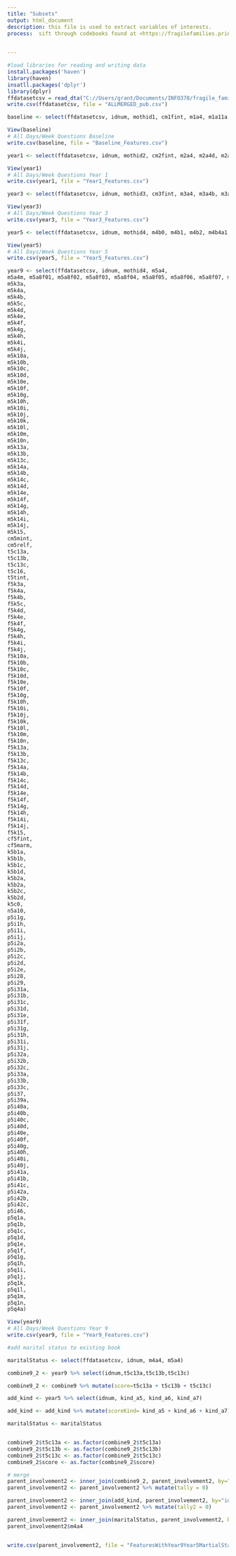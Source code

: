 ```yaml
---
title: "Subsets"
output: html_document
description: this file is used to extract variables of interests.
process:  sift through codebooks found at <https://fragilefamilies.princeton.edu/documentation> for questions of interest; take note of variable IDs, select subset of variables using dplyr
          

---
```


```r
#load libraries for reading and writing data
install.packages('haven')
library(haven)
insatll.packages('dplyr')
library(dplyr)
ffdatasetcsv = read_dta("C://Users/grant/Documents/INFO370/fragile_families/ALLMERGED_pub.dta")
write.csv(ffdatasetcsv, file = "ALLMERGED_pub.csv")
```

```r
baseline <- select(ffdatasetcsv, idnum, mothid1, cm1fint, m1a4, m1a11a, m1a11b, m1a11c, m1a11d, cm1age, cm1bsex, m1b2, m1b3, m1b11a, m1b22a, m1b11b, m1b22b, m1b11c, m1b22c, m1b11d, m1b22d, m1b13b, m1b25b, m1b13c, m1b25c, m1b16, m1b17, m1g2, m1g3, m1g4, fathid1, f1b5a, f1b11a, f1b22a, f1b5b, f1b11b, f1b22b, f1b5c, f1b11c, f1b22c, f1b5d, f1b11d, f1b22d, f1b13b, f1b13c, f1b16, f1b17, f1g3, f1g4, f1g2)

View(baseline)
# All Days/Week Questions Baseline
write.csv(baseline, file = "Baseline_Features.csv")

```

```r
year1 <- select(ffdatasetcsv, idnum, mothid2, cm2fint, m2a4, m2a4d, m2a10, m2a11, cm2age, cm2b_age, m2b15, m2b18a, m2b18b, m2b18c, m2b18d, m2b18e, m2b18f, m2b18g, m2b18h, m2b19, m2b19a, mx2b20b, m2b21, m2b21a, m2c1, m2c1a, m2c2a, m2c2b1, m2c2b2, m2c2e, m2c2f, m2c3a, m2c3b, m2c3c, m2c3d, m2c3e, m2c3f, m2c3g, m2c3h, m2c3i, m2c3j, mx2c2c, m2c4)

View(year1)
# All Days/Week Questions Year 1
write.csv(year1, file = "Year1_Features.csv")
```

```r
year3 <- select(ffdatasetcsv, idnum, mothid3, cm3fint, m3a4, m3a4b, m3a8c, m3a9, cm3age, cm3b_age, m3a4a, m3a4a1, m3a4a2, m3a4b, m3a9, m3b4a, m3b4c, m3b4d, m3b4e, m3b4f, m3b4b, m3b4m, m3b4g, m3b4h, m3b4i, m3b4k, m3b4k, m3b4l, m3b5, m3b5a, m3b7, m3b7a, m3c1, m3c1a, m3c2a, m3c2b1, m3c2b2, m3c2c, m3c2d, m3c3a, m3c3f, m3c3g, m3c3h, m3c3j, m3c3b, m3c3m, m3c4, m3c3c, m3c3d, m3c3e, m3c3i, m3c3k, m3c3l)

View(year3)
# All Days/Week Questions Year 3
write.csv(year3, file = "Year3_Features.csv")

```

```r
year5 <- select(ffdatasetcsv, idnum, mothid4, m4b0, m4b1, m4b2, m4b4a1, m4b26a, m4b4a2, m4b26b, m4b4a3, m4b26c, m4b4a4, m4b26d, m4b4a5, m4b26e, m4b4a6, m4b26f, m4b4a7, m4b26g, m4b4a8, m4b26h, m4b5, m4b5a, m4b8, m4b8a, m4b8b, m4b27, m4b28a, m4b28b, m4b28c, m4c3a, m4c3b, m4c3c, m4c3d, m4c3e, m4c3f, m4c3g, m4c3h, m4c4, m4c4a, m4c5, m4c7a, m4c7b, m4c7c, m4c7d, m4c26a, m4c26b, m4c26c, m4c26d, m4i0e, m4j18, kind_a5, kind_a6, kind_a7, kind_b1a, kind_b1b, kind_b1c, kind_b1d, kind_b1e, kind_b1f, kind_b1g, kind_b1h, kind_b1i)

View(year5)
# All Days/Week Questions Year 5
write.csv(year5, file = "Year5_Features.csv")
```

```r
year9 <- select(ffdatasetcsv, idnum, mothid4, m5a4,
m5a4m, m5a8f01, m5a8f02, m5a8f03, m5a8f04, m5a8f05, m5a8f06, m5a8f07, m5a8f08, m5a8f09, m5a8f10,
m5k3a,
m5k4a,
m5k4b,
m5k5c,
m5k4d,
m5k4e,
m5k4f,
m5k4g,
m5k4h,
m5k4i,
m5k4j,
m5k10a,
m5k10b,
m5k10c,
m5k10d,
m5k10e,
m5k10f,
m5k10g,
m5k10h,
m5k10i,
m5k10j,
m5k10k,
m5k10l,
m5k10m,
m5k10n,
m5k13a,
m5k13b,
m5k13c,
m5k14a,
m5k14b,
m5k14c,
m5k14d,
m5k14e,
m5k14f,
m5k14g,
m5k14h,
m5k14i,
m5k14j,
m5k15,
cm5mint,
cm5relf,
t5c13a,
t5c13b,
t5c13c,
t5c16,
t5tint,
f5k3a,
f5k4a,
f5k4b,
f5k5c,
f5k4d,
f5k4e,
f5k4f,
f5k4g,
f5k4h,
f5k4i,
f5k4j,
f5k10a,
f5k10b,
f5k10c,
f5k10d,
f5k10e,
f5k10f,
f5k10g,
f5k10h,
f5k10i,
f5k10j,
f5k10k,
f5k10l,
f5k10m,
f5k10n,
f5k13a,
f5k13b,
f5k13c,
f5k14a,
f5k14b,
f5k14c,
f5k14d,
f5k14e,
f5k14f,
f5k14g,
f5k14h,
f5k14i,
f5k14j,
f5k15,
cf5fint,
cf5marm,
k5b1a,
k5b1b,
k5b1c,
k5b1d,
k5b2a,
k5b2a,
k5b2c,
k5b2d,
k5c0,
n5a10,
p5i1g,
p5i1h,
p5i1i,
p5i1j,
p5i2a,
p5i2b,
p5i2c,
p5i2d,
p5i2e,
p5i28,
p5i29,
p5i31a,
p5i31b,
p5i31c,
p5i31d,
p5i31e,
p5i31f,
p5i31g,
p5i31h,
p5i31i,
p5i31j,
p5i32a,
p5i32b,
p5i32c,
p5i33a,
p5i33b,
p5i33c,
p5i37,
p5i39a,
p5i40a,
p5i40b,
p5i40c,
p5i40d,
p5i40e,
p5i40f,
p5i40g,
p5i40h,
p5i40i,
p5i40j,
p5i41a,
p5i41b,
p5i41c,
p5i42a,
p5i42b,
p5i42c,
p5i46,
p5q1a,
p5q1b,
p5q1c,
p5q1d,
p5q1e,
p5q1f,
p5q1g,
p5q1h,
p5q1i,
p5q1j,
p5q1k,
p5q1l,
p5q1m,
p5q1n,
p5q4a)

View(year9)
# All Days/Week Questions Year 9
write.csv(year9, file = "Year9_Features.csv")
```

```r
#add marital status to existing book

maritalStatus <- select(ffdatasetcsv, idnum, m4a4, m5a4)

combine9_2 <- year9 %>% select(idnum,t5c13a,t5c13b,t5c13c)

combine9_2 <- combine9 %>% mutate(score=t5c13a + t5c13b + t5c13c)

add_kind <- year5 %>% select(idnum, kind_a5, kind_a6, kind_a7)

add_kind <- add_kind %>% mutate(scoreKind= kind_a5 + kind_a6 + kind_a7)

maritalStatus <- maritalStatus


combine9_2$t5c13a <- as.factor(combine9_2$t5c13a)
combine9_2$t5c13b <- as.factor(combine9_2$t5c13b)
combine9_2$t5c13c <- as.factor(combine9_2$t5c13c)
combine9_2$score <- as.factor(combine9_2$score)

# merge
parent_involvement2 <- inner_join(combine9_2, parent_involvement2, by="idnum")
parent_involvement2 <- parent_involvement2 %>% mutate(tally = 0)

parent_involvement2 <- inner_join(add_kind, parent_involvement2, by="idnum")
parent_involvement2 <- parent_involvement2 %>% mutate(tally2 = 0)

parent_involvement2 <- inner_join(maritalStatus, parent_involvement2, by="idnum")
parent_involvement2$m4a4


write.csv(parent_involvement2, file = "FeaturesWithYear9Year5MartialStatus.csv")
```
